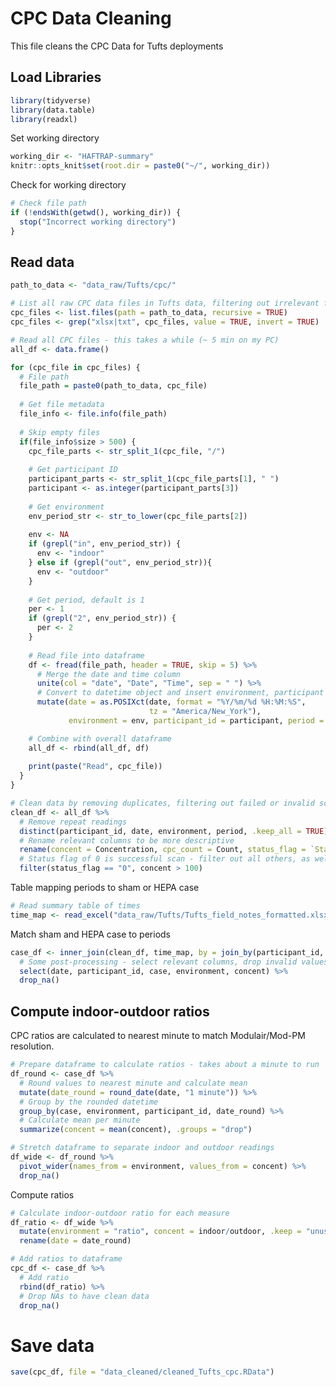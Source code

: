 # CPC Data Cleaning
This file cleans the CPC Data for Tufts deployments

## Load Libraries
```r
library(tidyverse)
library(data.table)
library(readxl)
```

Set working directory
```r
working_dir <- "HAFTRAP-summary"
knitr::opts_knit$set(root.dir = paste0("~/", working_dir))
```

Check for working directory
```r
# Check file path
if (!endsWith(getwd(), working_dir)) {
  stop("Incorrect working directory")
}
```

## Read data
```r
path_to_data <- "data_raw/Tufts/cpc/"
```

```r
# List all raw CPC data files in Tufts data, filtering out irrelevant files
cpc_files <- list.files(path = path_to_data, recursive = TRUE)
cpc_files <- grep("xlsx|txt", cpc_files, value = TRUE, invert = TRUE)
```

```r
# Read all CPC files - this takes a while (~ 5 min on my PC)
all_df <- data.frame()

for (cpc_file in cpc_files) {
  # File path
  file_path = paste0(path_to_data, cpc_file)
  
  # Get file metadata
  file_info <- file.info(file_path)
  
  # Skip empty files
  if(file_info$size > 500) {
    cpc_file_parts <- str_split_1(cpc_file, "/")
    
    # Get participant ID
    participant_parts <- str_split_1(cpc_file_parts[1], " ")
    participant <- as.integer(participant_parts[3])
    
    # Get environment  
    env_period_str <- str_to_lower(cpc_file_parts[2])
    
    env <- NA
    if (grepl("in", env_period_str)) {
      env <- "indoor"
    } else if (grepl("out", env_period_str)){
      env <- "outdoor"
    }
    
    # Get period, default is 1
    per <- 1
    if (grepl("2", env_period_str)) {
      per <- 2
    }
    
    # Read file into dataframe
    df <- fread(file_path, header = TRUE, skip = 5) %>%
      # Merge the date and time column
      unite(col = "date", "Date", "Time", sep = " ") %>%
      # Convert to datetime object and insert environment, participant ID
      mutate(date = as.POSIXct(date, format = "%Y/%m/%d %H:%M:%S", 
                               tz = "America/New_York"),
             environment = env, participant_id = participant, period = per)

    # Combine with overall dataframe
    all_df <- rbind(all_df, df)
    
    print(paste("Read", cpc_file))
  }
}
```

```r
# Clean data by removing duplicates, filtering out failed or invalid scans
clean_df <- all_df %>%
  # Remove repeat readings
  distinct(participant_id, date, environment, period, .keep_all = TRUE) %>%
  # Rename relevant columns to be more descriptive
  rename(concent = Concentration, cpc_count = Count, status_flag = `Status Flags`) %>%
  # Status flag of 0 is successful scan - filter out all others, as well as invalid data
  filter(status_flag == "0", concent > 100)
```


Table mapping periods to sham or HEPA case
```r
# Read summary table of times
time_map <- read_excel("data_raw/Tufts/Tufts_field_notes_formatted.xlsx")
```

Match sham and HEPA case to periods
```r
case_df <- inner_join(clean_df, time_map, by = join_by(participant_id, period)) %>%
  # Some post-processing - select relevant columns, drop invalid values
  select(date, participant_id, case, environment, concent) %>%
  drop_na()
```

## Compute indoor-outdoor ratios
CPC ratios are calculated to nearest minute to match Modulair/Mod-PM resolution.
```r
# Prepare dataframe to calculate ratios - takes about a minute to run
df_round <- case_df %>%
  # Round values to nearest minute and calculate mean
  mutate(date_round = round_date(date, "1 minute")) %>%
  # Group by the rounded datetime
  group_by(case, environment, participant_id, date_round) %>%
  # Calculate mean per minute
  summarize(concent = mean(concent), .groups = "drop")
```

```r
# Stretch dataframe to separate indoor and outdoor readings
df_wide <- df_round %>%
  pivot_wider(names_from = environment, values_from = concent) %>%
  drop_na()
```


Compute ratios
```r
# Calculate indoor-outdoor ratio for each measure
df_ratio <- df_wide %>%
  mutate(environment = "ratio", concent = indoor/outdoor, .keep = "unused") %>%
  rename(date = date_round)

# Add ratios to dataframe
cpc_df <- case_df %>%
  # Add ratio
  rbind(df_ratio) %>%
  # Drop NAs to have clean data
  drop_na()
```

# Save data
```r
save(cpc_df, file = "data_cleaned/cleaned_Tufts_cpc.RData")
```
